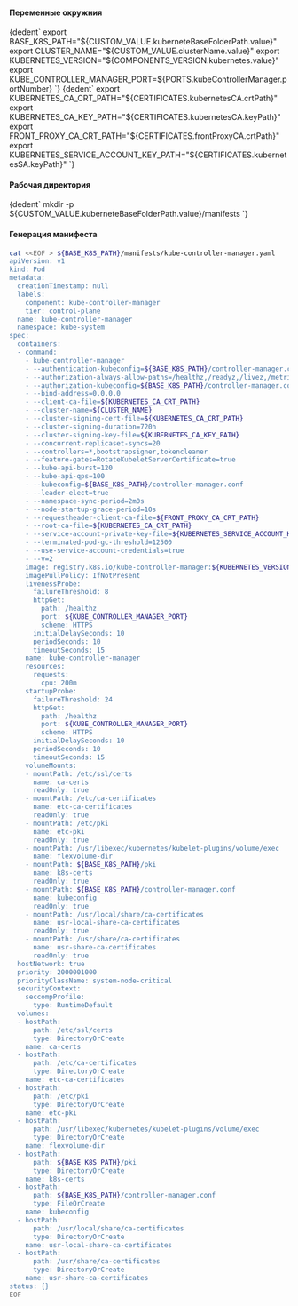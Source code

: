 


<h4>Переменные окружния</h4>

<CodeBlock language="bash">
    {dedent`
      export BASE_K8S_PATH="${CUSTOM_VALUE.kuberneteBaseFolderPath.value}"
      export CLUSTER_NAME="${CUSTOM_VALUE.clusterName.value}"
      export KUBERNETES_VERSION="${COMPONENTS_VERSION.kubernetes.value}"
      export KUBE_CONTROLLER_MANAGER_PORT=${PORTS.kubeControllerManager.portNumber}
    `}
</CodeBlock>
<CodeBlock language="bash">
    {dedent`
      export KUBERNETES_CA_CRT_PATH="${CERTIFICATES.kubernetesCA.crtPath}"
      export KUBERNETES_CA_KEY_PATH="${CERTIFICATES.kubernetesCA.keyPath}"
      export FRONT_PROXY_CA_CRT_PATH="${CERTIFICATES.frontProxyCA.crtPath}"
      export KUBERNETES_SERVICE_ACCOUNT_KEY_PATH="${CERTIFICATES.kubernetesSA.keyPath}"
    `}
</CodeBlock>


<h4>Рабочая директория</h4>

<CodeBlock language="bash">
    {dedent`
        mkdir -p ${CUSTOM_VALUE.kuberneteBaseFolderPath.value}/manifests
    `}
</CodeBlock>

<h4>Генерация манифеста</h4>

```bash
cat <<EOF > ${BASE_K8S_PATH}/manifests/kube-controller-manager.yaml
apiVersion: v1
kind: Pod
metadata:
  creationTimestamp: null
  labels:
    component: kube-controller-manager
    tier: control-plane
  name: kube-controller-manager
  namespace: kube-system
spec:
  containers:
  - command:
    - kube-controller-manager
    - --authentication-kubeconfig=${BASE_K8S_PATH}/controller-manager.conf
    - --authorization-always-allow-paths=/healthz,/readyz,/livez,/metrics
    - --authorization-kubeconfig=${BASE_K8S_PATH}/controller-manager.conf
    - --bind-address=0.0.0.0
    - --client-ca-file=${KUBERNETES_CA_CRT_PATH}
    - --cluster-name=${CLUSTER_NAME}
    - --cluster-signing-cert-file=${KUBERNETES_CA_CRT_PATH}
    - --cluster-signing-duration=720h
    - --cluster-signing-key-file=${KUBERNETES_CA_KEY_PATH}
    - --concurrent-replicaset-syncs=20
    - --controllers=*,bootstrapsigner,tokencleaner
    - --feature-gates=RotateKubeletServerCertificate=true
    - --kube-api-burst=120
    - --kube-api-qps=100
    - --kubeconfig=${BASE_K8S_PATH}/controller-manager.conf
    - --leader-elect=true
    - --namespace-sync-period=2m0s
    - --node-startup-grace-period=10s
    - --requestheader-client-ca-file=${FRONT_PROXY_CA_CRT_PATH}
    - --root-ca-file=${KUBERNETES_CA_CRT_PATH}
    - --service-account-private-key-file=${KUBERNETES_SERVICE_ACCOUNT_KEY_PATH}
    - --terminated-pod-gc-threshold=12500
    - --use-service-account-credentials=true
    - --v=2
    image: registry.k8s.io/kube-controller-manager:${KUBERNETES_VERSION}
    imagePullPolicy: IfNotPresent
    livenessProbe:
      failureThreshold: 8
      httpGet:
        path: /healthz
        port: ${KUBE_CONTROLLER_MANAGER_PORT}
        scheme: HTTPS
      initialDelaySeconds: 10
      periodSeconds: 10
      timeoutSeconds: 15
    name: kube-controller-manager
    resources:
      requests:
        cpu: 200m
    startupProbe:
      failureThreshold: 24
      httpGet:
        path: /healthz
        port: ${KUBE_CONTROLLER_MANAGER_PORT}
        scheme: HTTPS
      initialDelaySeconds: 10
      periodSeconds: 10
      timeoutSeconds: 15
    volumeMounts:
    - mountPath: /etc/ssl/certs
      name: ca-certs
      readOnly: true
    - mountPath: /etc/ca-certificates
      name: etc-ca-certificates
      readOnly: true
    - mountPath: /etc/pki
      name: etc-pki
      readOnly: true
    - mountPath: /usr/libexec/kubernetes/kubelet-plugins/volume/exec
      name: flexvolume-dir
    - mountPath: ${BASE_K8S_PATH}/pki
      name: k8s-certs
      readOnly: true
    - mountPath: ${BASE_K8S_PATH}/controller-manager.conf
      name: kubeconfig
      readOnly: true
    - mountPath: /usr/local/share/ca-certificates
      name: usr-local-share-ca-certificates
      readOnly: true
    - mountPath: /usr/share/ca-certificates
      name: usr-share-ca-certificates
      readOnly: true
  hostNetwork: true
  priority: 2000001000
  priorityClassName: system-node-critical
  securityContext:
    seccompProfile:
      type: RuntimeDefault
  volumes:
  - hostPath:
      path: /etc/ssl/certs
      type: DirectoryOrCreate
    name: ca-certs
  - hostPath:
      path: /etc/ca-certificates
      type: DirectoryOrCreate
    name: etc-ca-certificates
  - hostPath:
      path: /etc/pki
      type: DirectoryOrCreate
    name: etc-pki
  - hostPath:
      path: /usr/libexec/kubernetes/kubelet-plugins/volume/exec
      type: DirectoryOrCreate
    name: flexvolume-dir
  - hostPath:
      path: ${BASE_K8S_PATH}/pki
      type: DirectoryOrCreate
    name: k8s-certs
  - hostPath:
      path: ${BASE_K8S_PATH}/controller-manager.conf
      type: FileOrCreate
    name: kubeconfig
  - hostPath:
      path: /usr/local/share/ca-certificates
      type: DirectoryOrCreate
    name: usr-local-share-ca-certificates
  - hostPath:
      path: /usr/share/ca-certificates
      type: DirectoryOrCreate
    name: usr-share-ca-certificates
status: {}
EOF
```
